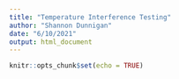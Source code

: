 ```yaml
---
title: "Temperature Interference Testing"
author: "Shannon Dunnigan"
date: "6/10/2021"
output: html_document
---
```


```r
knitr::opts_chunk$set(echo = TRUE)
```

